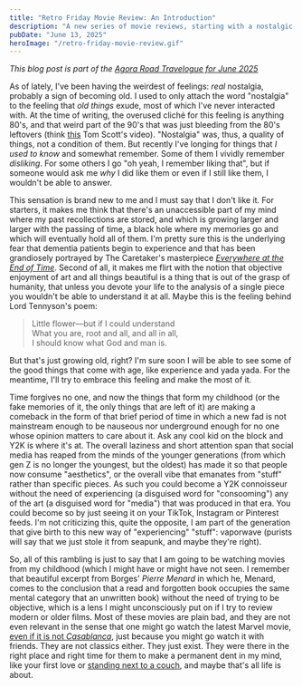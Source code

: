 ```yaml
---
title: "Retro Friday Movie Review: An Introduction"
description: "A new series of movie reviews, starting with a nostalgic look at films from my childhood."
pubDate: "June 13, 2025"
heroImage: "/retro-friday-movie-review.gif"
---
```


_This blog post is part of the [Agora Road Travelogue for June 2025](https://forum.agoraroad.com/index.php?threads/agora-road-travelogue-june-25.7997/)_

As of lately, I've been having the weirdest of feelings: _real_ nostalgia, probably a sign of becoming old. I used to only attach the word "nostalgia" to the feeling that _old things_ exude, most of which I've never interacted with. At the time of writing, the overused cliché for this feeling is anything 80's, and that weird part of the 90's that was just bleeding from the 80's leftovers (think [this](https://www.youtube.com/watch?v=h6RRNNztN5o) Tom Scott's video). "Nostalgia" was, thus, a quality of things, not a condition of them. But recently I've longing for things that _I used to know_ and somewhat remember. Some of them I vividly remember _disliking_. For some others I go "oh yeah, I remember liking that", but if someone would ask me _why_ I did like them or even if I still like them, I wouldn't be able to answer.

This sensation is brand new to me and I must say that I don't like it. For starters, it makes me think that there's an unaccessible part of my mind where my past recollections are stored, and which is growing larger and larger with the passing of time, a black hole where my memories go and which will eventually hold all of them. I'm pretty sure this is the underlying fear that dementia patients begin to experience and that has been grandiosely portrayed by The Caretaker's masterpiece [_Everywhere at the End of Time_](https://thecaretaker.bandcamp.com/album/everywhere-at-the-end-of-time). Second of all, it makes me flirt with the notion that objective enjoyment of art and all things beautiful is a thing that is out of the grasp of humanity, that unless you devote your life to the analysis of a single piece you wouldn't be able to understand it at all. Maybe this is the feeling behind Lord Tennyson's poem:

> Little flower—but if I could understand<br/>
> What you are, root and all, and all in all,<br/>
> I should know what God and man is.

But that's just growing old, right? I'm sure soon I will be able to see some of the good things that come with age, like experience and yada yada. For the meantime, I'll try to embrace this feeling and make the most of it.

Time forgives no one, and now the things that form my childhood (or the fake memories of it, the only things that are left of it) are making a comeback in the form of that brief period of time in which a new fad is not mainstream enough to be nauseous nor underground enough for no one whose opinion matters to care about it. Ask any cool kid on the block and Y2K is where it's at. The overall laziness and short attention span that social media has reaped from the minds of the younger generations (from which gen Z is no longer the youngest, but the oldest) has made it so that people now consume "aesthetics", or the overall vibe that emanates from "stuff" rather than specific pieces. As such you could become a Y2K connoisseur without the need of experiencing (a disguised word for "consooming") any of the art (a disguised word for "media") that was produced in that era. You could become so by just seeing it on your TikTok, Instagram or Pinterest feeds. I'm not criticizing this, quite the opposite, I am part of the generation that give birth to this new way of "experiencing" "stuff": vaporwave (purists will say that we just stole it from seapunk, and maybe they're right).

So, all of this rambling is just to say that I am going to be watching movies from my childhood (which I might have or might have not seen. I remember that beautiful excerpt from Borges' _Pierre Menard_ in which he, Menard, comes to the conclusion that a read and forgotten book occupies the same mental category that an unwritten book) without the need of trying to be objective, which is a lens I might unconsciously put on if I try to review modern or older films. Most of these movies are plain bad, and they are not even relevant in the sense that one might go watch the latest Marvel movie, [even if it is not _Casablanca_](https://www.youtube.com/watch?v=YRMa1DzbSmw), just because you might go watch it with friends. They are not classics either. They just exist. They were there in the right place and right time for them to make a permanent dent in my mind, like your first love or [standing next to a couch](https://www.reddit.com/r/greentext/comments/m3im6z/anon_still_remember/), and maybe that's all life is about.
